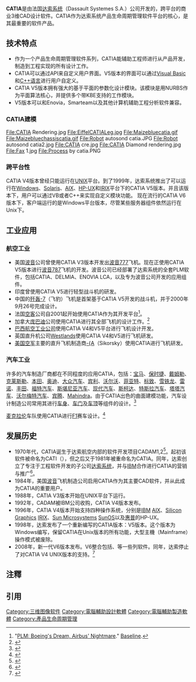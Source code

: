 {{noteTA
|1=zh-cn:达索集團; zh-tw:達梭集團;
|2=zh-cn:三维; zh-tw:3D;
|3=zh-cn:軟件; zh-tw:軟體;
|4=zh-cn:达索; zh-tw:達梭;
}}
{{Infobox_Software
|name = CATIA
|developer = [[达索系统|达索系统]]
|latest_release_version = CATIA V6R2012x
|latest_release_date =
| screenshot = [[File:Logo_CATIA.jpg|260px]]
| caption =
|operating_system = [[Microsoft_Windows|Windows]]/[[UNIX|UNIX]]
|genre = 3维[[CAD|CAD]]软件
|license = [[专有软件|专有软件]]
|website =英语[http://www.3ds.com/products/catia 网址  ]<br />中文[http://www.3ds.com/cn/products/catia/welcome/ 网址   ]<br />法语[http://www.3ds.com/fr/products/catia/welcome/ 网址    ]
}}

'''CATIA'''{{NoteTag|name=CATIA|1=CATIA是法语{{lang|fr|'''C'''onception '''A'''ssistée '''T'''ridimensionnelle '''I'''nteractive '''A'''ppliquée}}的首字母缩写，同时也是英语{{lang|en|'''C'''omputer '''A'''ided '''T'''hree-dimensional '''I'''nteractive '''A'''pplication}}的首字母缩写。}}是由法国[[达索系统|达索系统]]（Dassault Systemes S.A.）公司开发的，跨平台的商业3维CAD设计软件。CATIA作为达索系统产品生命周期管理软件平台的核心，是其最重要的软件产品。

== 技术特点 ==

* 作为一个产品生命周期管理软件系列，CATIA能辅助工程师进行从产品开发，制造到工程实现的所有设计工作。
* CATIA可以通过API来自定义用户界面。V5版本的界面可以通过[[Visual_Basic|Visual Basic]]和[[C++语言|C++语言]]进行用户自定义。
* CATIA V5版本拥有强大的基于平面的参数化设计模块。该模块是用NURBS作为平面算法核心，并提供多个带KBE支持的工作模块。
* V5版本可以和Enovia，Smarteam以及其他计算机辅助工程分析软件兼容。

=== CATIA建模 ===
<gallery>
File:CATIA Rendering.jpg
File:EiffelCATIALeg.jpg
File:Maizebluecatia.gif
File:Maizebluechassiscatia.gif
File:Robot autosond catia.JPG
File:Robot autosond catia2.jpg
File:CATIA cre.jpg
File:CATIA Diamond rendering.jpg
File:Fax 1.jpg
File:Process by catia.PNG
</gallery>
<!-- {{multiple image
 | direction = vertical
 | align = left
 | width = 150
 | footer = 
 | image1 = CATIA Rendering.jpg
 | alt1 = CATIA建模渲染
 | caption1 = 
 | image2 = EiffelCATIALeg.jpg
 | alt2 = CATIA设计的埃菲尔铁塔
 | caption2 = 
 | image3 = Maizebluecatia.gif
 | image4 = Maizebluechassiscatia.gif
 | image5 = Robot autosond catia.JPG
 | image6 = Robot autosond catia2.jpg
 | image7 = CATIA cre.jpg
 | image8 = CATIA Diamond rendering.jpg
 | alt8 = CATIA中钻石建模渲染
 | image9 = Fax 1.jpg
 | image10 = Process by catia.PNG
}} -->

=== 跨平台性 ===

CATIA V4版本曾经只能运行在[[UNIX|UNIX]]平台。到了1999年，达索系统推出了可以运行在[[Windows|Windows]]、[[Solaris|Solaris]]、[[AIX|AIX]]、[[HP-UX|HP-UX]]和[[IRIX|IRIX]]平台下的CATIA V5版本。并且该版本下，用户可以通过VB或者C++来实现自定义模块功能。
现在流行的CATIA V6版本下，客户端运行的是Windows平台版本，尽管某些服务器组件依然运行在Unix下。

== 工业应用 ==

=== 航空工业 ===
* 美国[[波音|波音]]公司曾使用CATIA V3版本开发出[[波音777|波音777]]飞机。现在正使用CATIA V5版本进行[[波音787|波音787]]飞机的开发。波音公司已经部署了达索系统的全套PLM软件，包括CATIA、DELMIA、ENOVIA LCA，以及专为波音公司开发的应用组件。
* 印度曾使用CATIA V5进行轻型战斗机的研发。
* 中国的[[歼轰-7|歼轰-7]]（飞豹）飞机是首架基于CATIA V5开发的战斗机，并于2000年9月26号完成设计。
* 法国[[空客|空客]]公司自2001起开始使用CATIA作为其开发平台<ref name="ab_cad">"[http://www.baselinemag.com/article2/0,1540,2089790,00.asp PLM: Boeing's Dream, Airbus' Nightmare]." [http://www.baselinemag.com Baseline].</ref>。
* 加拿大[[庞巴迪|庞巴迪]]公司使用CATIA进行其全部飞机的设计工作。<ref name='COE_NewsNet'>{{Cite journal|title=Bombardier Aerospace Virtual Product Definition: Achievements and Future Directions|journal=COE NewsNet|first=Isabelle|last=Latulippe|coauthors=|volume=|issue=|pages=|id=|url=http://www.coe.org/newsnet/aug01/|format=|accessdate=2007-03-07|date=August 2001|deadurl=yes|archiveurl=https://web.archive.org/web/20070203123753/http://www.coe.org/newsnet/aug01/|archivedate=2007-02-03}}</ref>
* [[巴西航空工业公司|巴西航空工业公司]]使用CATIA V4和V5平台进行飞机设计开发。
* 英国直升机公司[[Westlands|Westlands]]使用CATIA V4和V5进行飞机研发。
* [[美国空军|美国空军]]主要的直升飞机制造商[[西科斯基飛機公司|-{A]]（Sikorsky）使用CATIA进行飞机研发。

=== 汽车工业 ===

许多的汽车制造厂商都在不同程度的应用CATIA，包括：[[宝马|宝马]]、[[保时捷|保时捷]]、[[戴姆勒|戴姆勒]]、[[克莱斯勒|克莱斯勒]]、[[本田|本田]]、[[奥迪|奥迪]]、[[大众汽车|大众汽车]]、[[宾利|宾利]]、[[沃尔沃|沃尔沃]]、[[菲亚特|菲亚特]]、[[标致|标致]]、[[雪铁龙|雪铁龙]]、[[雷诺|雷诺]]、[[丰田|丰田]]、[[福特汽车|福特汽车]]、[[斯堪尼亚汽车|斯堪尼亚汽车]]、[[现代汽车|现代汽车]]、[[斯柯达|斯柯达]]、[[特斯拉汽车|特斯拉汽车]]、[[塔塔汽车|塔塔汽车]]、[[沃尔梅特汽车|沃尔梅特汽车]]、[[宾腾|宾腾]]、[[Mahindra|Mahindra]]。由于CATIA出色的曲面建模功能，汽车设计制造公司常用其进行[[车身|车身]]、[[车门|车门]]及[[车顶|车顶]]等组件的设计。<ref name='COE_Newsnet2'>{{Cite web |url=http://www.coe.org/newsnet/nov03/implementation.cfm |title=Product Lifecycle Management Solutions from IBM and Dassault Systemes Boost Efficiency at Leading Premium Vehicle Manufacturer |publisher=COE Newsnet |deadurl=yes |archiveurl=https://web.archive.org/web/20071108135954/http://www.coe.org/newsnet/nov03/implementation.cfm |archivedate=2007-11-08 |accessdate=2011-02-26 }}</ref>

[[麦克拉伦|麦克拉伦]]车队使用CATIA进行[[F1|F1]]赛车设计。<ref>{{Cite web |url=http://www.mclaren.com/page/dassault-syst%C3%A8mes |title=存档副本 |accessdate=2012-07-24 |archive-date=2012-07-24 |archive-url=https://web.archive.org/web/20120724055944/http://www.mclaren.com/page/dassault-syst%C3%A8mes |dead-url=no }}</ref>

== 发展历史 ==

* 1970年代，CATIA诞生于达索航空内部的软件开发项目CADAM1,2<ref name="historycatiapdf">{{Cite web |url=http://www.edstechnologies.com/download/history-catia.pdf |title=CATIA历史 |accessdate=2011-02-26 |archive-date=2011-07-10 |archive-url=https://web.archive.org/web/20110710171514/http://www.edstechnologies.com/download/history-catia.pdf |dead-url=yes }}</ref>。起初该软件被命名为CATI（{{lang|fr|Conception Assistée Tridimensionnelle Interactive}}），但之后又于1981年被重命名为CATIA。同年，达索创立了专注于工程软件开发的子公司[[达索系统|达索系统]]，并与[[IBM|IBM]]合作进行CATIA的营销与推广<ref>{{cite web |url=http://www.dassault-aviation.com/en/passion/history/1916-to-this-day/1965-1986/technological-revolutions.html?L=1 |title=存档副本 |accessdate=2011-02-26 |deadurl=yes |archiveurl=https://web.archive.org/web/20110608142138/http://www.dassault-aviation.com/en/passion/history/1916-to-this-day/1965-1986/technological-revolutions.html?L=1 |archivedate=2011-06-08 }}</ref>。
* 1984年，美国[[波音|波音]]飞机制造公司启用CATIA作为其主要CAD软件，并从此成为CATIA的重要用户。
* 1988年，CATIA V3版本开始在UNIX平台下运行。
* 1992年，CADAM被IBM公司收购，CATIA V4版本发布。
* 1996年，CATIA V4版本开始支持四种操作系统，分别是[[IBM|IBM]] [[AIX|AIX]]、[[Silicon_Graphics|Silicon Graphics]] [[IRIX|IRIX]]、[[Sun_Microsystems|Sun Microsystems]] [[SunOS|SunOS]]以及[[惠普|惠普]]的HP-UX。
* 1998年，达索发布了一个重新编写的CATIA版本：V5版本。这个版本为Windows编写，保留CATIA在Unix版本的所有功能，大型主機（Mainframe）操作模式被废除。
* 2008年，新一代V6版本发布。V6整合包括{{tsl|fr|ENOVIA|Enovia}}、{{tsl|fr|SIMULIA}}等一些列软件。同年，达索停止了对CATIA V4 UNIX版本的支持。<ref>{{cite web |url=http://www-01.ibm.com/support/docview.wss?uid=swg27012978&aid=1 |title=存档副本 |accessdate=2011-02-26 |deadurl=yes |archiveurl=https://web.archive.org/web/20121006192338/http://www-01.ibm.com/support/docview.wss?uid=swg27012978&aid=1 |archivedate=2012-10-06 }}</ref>

==注釋==
{{ReflistH| ... }}
{{NoteFoot}}
{{ReflistF}}

== 引用 ==
<references/>

{{CAD軟體}}

{{CAE software}}

[[Category:三维图像软件|Category:三维图像软件]]
[[Category:電腦輔助設計軟體|Category:電腦輔助設計軟體]]
[[Category:電腦輔助製造軟體|Category:電腦輔助製造軟體]]
[[Category:產品生命周期管理|Category:產品生命周期管理]]